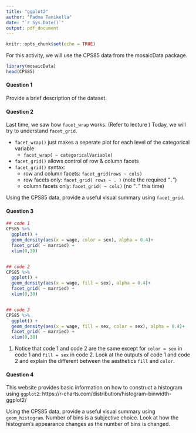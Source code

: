 ```yaml
---
title: "ggplot2"
author: "Padma Tanikella"
date: "`r Sys.Date()`"
output: pdf_document
---
```


```r
knitr::opts_chunk$set(echo = TRUE)
```


For this activity, we will use the CPS85 data from the mosaicData package.
```r
library(mosaicData)
head(CPS85)
```

#### Question 1
Provide a brief description of the dataset.



#### Question 2
Last time, we saw how `facet_wrap` works. (Refer to lecture ) Today, we will try to understand `facet_grid`.


* `facet_wrap()` just makes a seperate plot for each level of the categorical variable
  * `facet_wrap( ~ categoricalVariable)`
  
* `facet_grid()` allows control of row & column facets
* `facet_grid()` syntax:
  * row and column facets: `facet_grid(rows ~ cols)`
  * row facets only: `facet_grid( rows ~ . )` (note the required “`.`”)
  * column facets only: `facet_grid( ~ cols)` (no “`.`” this time)

Using the CPS85 data, provide a useful visual summary using `facet_grid`. 


#### Question 3
```r
## code 1
CPS85 %>% 
  ggplot() +
  geom_density(aes(x = wage, color = sex), alpha = 0.4)+
  facet_grid( ~ married) +
  xlim(0,30) 


## code 2
CPS85 %>% 
  ggplot() +
  geom_density(aes(x = wage, fill = sex), alpha = 0.4)+
  facet_grid( ~ married) +
  xlim(0,30)


## code 3
CPS85 %>% 
  ggplot() +
  geom_density(aes(x = wage, fill = sex, color = sex), alpha = 0.4)+
  facet_grid( ~ married) +
  xlim(0,30)
```


1. Notice that code 1 and code 2 are the same except for `color = sex` in code 1 and `fill = sex` in code 2. Look at the outputs of code 1 and code 2 and explain the different between the aesthetics `fill` and `color`.

#### Question 4
This website provides basic information on how to construct a histogram using `ggplot2`: https://r-charts.com/distribution/histogram-binwidth-ggplot2/

Using the CPS85 data, provide a useful visual summary using `geom_histogram`. Number of bins is a subjective choice. Look at how the histogram's appearance changes as the number of bins is changed. 











